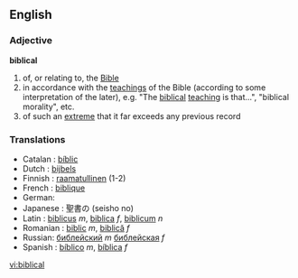 ==English==
===Adjective===
'''biblical'''
# of, or relating to, the [[Bible]]
# in accordance with the [[teaching]]s of the Bible (according to some interpretation of the later), e.g. "The [[biblical]] [[teaching]] is that...", "biblical morality", etc.
# of such an [[extreme]] that it far exceeds any previous record

===Translations===
* Catalan : [[bíblic]]
* Dutch : [[bijbels]]
* Finnish : [[raamatullinen]] (1-2)
* French : [[biblique]]
* German: {{trad|de|biblisch}}
* Japanese : 聖書の (seisho no)
* Latin : [[biblicus]] ''m'', [[biblica]] ''f'', [[biblicum]] ''n''
* Romanian : [[biblic]] ''m'', [[biblică]] ''f''
* Russian: [[библейский]] ''m'' [[библейская]] ''f''
* Spanish : [[bíblico]] ''m'', [[bíblica]] ''f''

[[vi:biblical]]